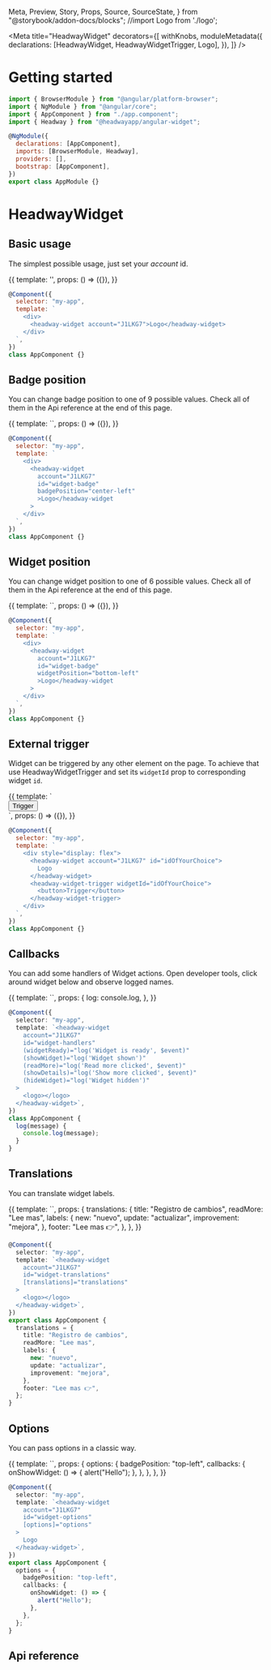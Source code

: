   Meta,
  Preview,
  Story,
  Props,
  Source,
  SourceState,
} from "@storybook/addon-docs/blocks";
//import Logo from './logo';

<Meta
  title="HeadwayWidget"
  decorators={[
    withKnobs,
    moduleMetadata({
      declarations: [HeadwayWidget, HeadwayWidgetTrigger, Logo],
    }),
  ]}
/>

# Getting started

```js
import { BrowserModule } from "@angular/platform-browser";
import { NgModule } from "@angular/core";
import { AppComponent } from "./app.component";
import { Headway } from "@headwayapp/angular-widget";

@NgModule({
  declarations: [AppComponent],
  imports: [BrowserModule, Headway],
  providers: [],
  bootstrap: [AppComponent],
})
export class AppModule {}
```

# HeadwayWidget

## Basic usage

The simplest possible usage, just set your _account_ id.

<Preview withSource="none">
  <Story name="Basic">
    {{
      template:
        '<headway-widget account="J1LKG7"><logo></logo></headway-widget>',
      props: () => ({}),
    }}
  </Story>
</Preview>

```js
@Component({
  selector: "my-app",
  template: `
    <div>
      <headway-widget account="J1LKG7">Logo</headway-widget>
    </div>
  `,
})
class AppComponent {}
```

## Badge position

You can change badge position to one of 9 possible values. Check all of them in the Api reference at the end of this page.

<Preview withSource="none">
  <Story name="Badge Position">
    {{
      template: `<headway-widget account="J1LKG7" id="widget-badge"
      badgePosition="center-left"><logo></logo></headway-widget>`,
      props: () => ({}),
    }}
  </Story>
</Preview>

```js
@Component({
  selector: "my-app",
  template: `
    <div>
      <headway-widget
        account="J1LKG7"
        id="widget-badge"
        badgePosition="center-left"
        >Logo</headway-widget
      >
    </div>
  `,
})
class AppComponent {}
```

## Widget position

You can change widget position to one of 6 possible values. Check all of them in the Api reference at the end of this page.

<Preview withSource="none">
  <Story name="Widget Position">
    {{
      template: `<headway-widget account="J1LKG7" id="widget-badge"
      widgetPosition="bottom-left"><logo></logo></headway-widget>`,
      props: () => ({}),
    }}
  </Story>
</Preview>

```js
@Component({
  selector: "my-app",
  template: `
    <div>
      <headway-widget
        account="J1LKG7"
        id="widget-badge"
        widgetPosition="bottom-left"
        >Logo</headway-widget
      >
    </div>
  `,
})
class AppComponent {}
```

## External trigger

Widget can be triggered by any other element on the page. To achieve that use HeadwayWidgetTrigger and set its `widgetId`
prop to corresponding widget `id`.

<Preview withSource="none">
  <Story name="External trigger">
    {{
      template: `<div style="display: flex">
      <headway-widget account="J1LKG7" id="idOfYourChoice">
        <logo></logo>
      </headway-widget>
      <headway-widget-trigger widgetId="idOfYourChoice">
        <button>Trigger</button>
      </headway-widget-trigger>
    </div>`,
      props: () => ({}),
    }}
  </Story>
</Preview>

```js
@Component({
  selector: "my-app",
  template: `
    <div style="display: flex">
      <headway-widget account="J1LKG7" id="idOfYourChoice">
        Logo
      </headway-widget>
      <headway-widget-trigger widgetId="idOfYourChoice">
        <button>Trigger</button>
      </headway-widget-trigger>
    </div>
  `,
})
class AppComponent {}
```

## Callbacks

You can add some handlers of Widget actions. Open developer tools, click around widget below and observe
logged names.

<Preview withSource="none">
  <Story name="Callbacks">
    {{
      template: `<headway-widget account="J1LKG7" id="widget-badge"
      (widgetReady)="log('Widget is ready', $event)"
      (showWidget)="log('Widget shown')"
      (readMore)="log('Read more clicked', $event)"
      (showDetails)="log('Show more clicked', $event)"
      (hideWidget)="log('Widget hidden')" ><logo></logo></headway-widget>`,
      props: {
        log: console.log,
      },
    }}
  </Story>
</Preview>

```typescript
@Component({
  selector: "my-app",
  template: `<headway-widget
    account="J1LKG7"
    id="widget-handlers"
    (widgetReady)="log('Widget is ready', $event)"
    (showWidget)="log('Widget shown')"
    (readMore)="log('Read more clicked', $event)"
    (showDetails)="log('Show more clicked', $event)"
    (hideWidget)="log('Widget hidden')"
  >
    <logo></logo>
  </headway-widget>`,
})
class AppComponent {
  log(message) {
    console.log(message);
  }
}
```

## Translations

You can translate widget labels.

<Preview withSource="none">
  <Story name="Translations">
    {{
      template: `<headway-widget account="J1LKG7" id="widget-translations"
      [translations]="translations"><logo></logo></headway-widget>`,
      props: {
        translations: {
          title: "Registro de cambios",
          readMore: "Lee mas",
          labels: {
            new: "nuevo",
            update: "actualizar",
            improvement: "mejora",
          },
          footer: "Lee mas 👉",
        },
      },
    }}
  </Story>
</Preview>

```typescript
@Component({
  selector: "my-app",
  template: `<headway-widget
    account="J1LKG7"
    id="widget-translations"
    [translations]="translations"
  >
    <logo></logo>
  </headway-widget>`,
})
export class AppComponent {
  translations = {
    title: "Registro de cambios",
    readMore: "Lee mas",
    labels: {
      new: "nuevo",
      update: "actualizar",
      improvement: "mejora",
    },
    footer: "Lee mas 👉",
  };
}
```

## Options

You can pass options in a classic way.

<Preview withSource="none">
  <Story name="Options">
    {{
      template: `<headway-widget account="J1LKG7" id="widget-options"
      [options]="options"><logo></logo></headway-widget>`,
      props: {
        options: {
          badgePosition: "top-left",
          callbacks: {
            onShowWidget: () => {
              alert("Hello");
            },
          },
        },
      },
    }}
  </Story>
</Preview>

```typescript
@Component({
  selector: "my-app",
  template: `<headway-widget
    account="J1LKG7"
    id="widget-options"
    [options]="options"
  >
    Logo
  </headway-widget>`,
})
export class AppComponent {
  options = {
    badgePosition: "top-left",
    callbacks: {
      onShowWidget: () => {
        alert("Hello");
      },
    },
  };
}
```

## Api reference

<Props of={HeadwayWidget} />
